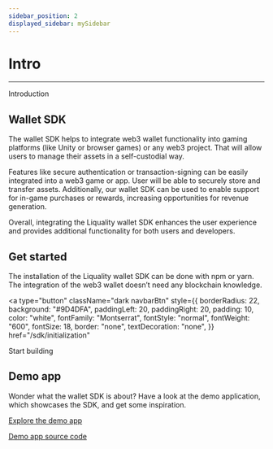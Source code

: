 ```yaml
---
sidebar_position: 2
displayed_sidebar: mySidebar
---
```


# Intro

---

Introduction

## Wallet SDK

The wallet SDK helps to integrate web3 wallet functionality into gaming platforms (like Unity or browser games) or any web3 project. That will allow users to manage their assets in a self-custodial way.

Features like secure authentication or transaction-signing can be easily integrated into a web3 game or app. User will be able to securely store and transfer assets. Additionally, our wallet SDK can be used to enable support for in-game purchases or rewards, increasing opportunities for revenue generation.

Overall, integrating the Liquality wallet SDK enhances the user experience and provides additional functionality for both users and developers.

## Get started

The installation of the Liquality wallet SDK can be done with npm or yarn. The integration of the web3 wallet doesn’t need any blockchain knowledge.

<a
  type="button"
  className="dark navbarBtn"
  style={{
    borderRadius: 22,
    background: "#9D4DFA",
    paddingLeft: 20,
    paddingRight: 20,
    padding: 10,
    color: "white",
    fontFamily: "Montserrat",
    fontStyle: "normal",
    fontWeight: "600",
    fontSize: 18,
    border: "none",
    textDecoration: "none",
  }}
  href="/sdk/initialization"
>
  Start building
</a>

## Demo app

Wonder what the wallet SDK is about? Have a look at the demo application, which showcases the SDK, and get some inspiration.

[Explore the demo app](https://demo.liquality.io/)

[Demo app source code](https://github.com/liquality/liquality-sdk-demo)
